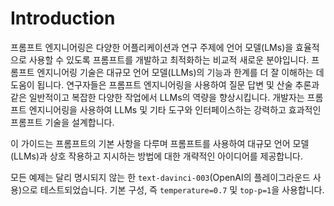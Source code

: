 # Introduction

프롬프트 엔지니어링은 다양한 어플리케이션과 연구 주제에 언어 모델(LMs)을 효율적으로 사용할 수 있도록 프롬프트를 개발하고 최적화하는 비교적 새로운 분야입니다. 프롬프트 엔지니어링 기술은 대규모 언어 모델(LLMs)의 기능과 한계를 더 잘 이해하는 데 도움이 됩니다. 연구자들은 프롬프트 엔지니어링을 사용하여 질문 답변 및 산술 추론과 같은 일반적이고 복잡한 다양한 작업에서 LLMs의 역량을 향상시킵니다. 개발자는 프롬프트 엔지니어링을 사용하여 LLMs 및 기타 도구와 인터페이스하는 강력하고 효과적인 프롬프트 기술을 설계합니다.

이 가이드는 프롬프트의 기본 사항을 다루며 프롬프트를 사용하여 대규모 언어 모델(LLMs)과 상호 작용하고 지시하는 방법에 대한 개략적인 아이디어를 제공합니다.

모든 예제는 달리 명시되지 않는 한 `text-davinci-003`(OpenAI의 플레이그라운드 사용)으로 테스트되었습니다. 기본 구성, 즉 `temperature=0.7` 및 `top-p=1`을 사용합니다.